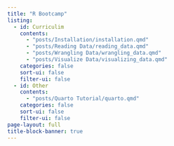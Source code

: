 ```yaml
---
title: "R Bootcamp"
listing:
  - id: Curriculim
    contents:
      - "posts/Installation/installation.qmd"
      - "posts/Reading Data/reading_data.qmd"
      - "posts/Wrangling Data/wrangling_data.qmd"
      - "posts/Visualize Data/visualizing_data.qmd"
    categories: false
    sort-ui: false
    filter-ui: false
  - id: Other
    contents: 
      - "posts/Quarto Tutorial/quarto.qmd"
    categories: false
    sort-ui: false
    filter-ui: false
page-layout: full
title-block-banner: true
---
```


